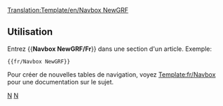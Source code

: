 <noinclude>[[Translation:Template/en/Navbox NewGRF]]</noinclude><noinclude>
</noinclude>{{fr/Navbox|navbar = off
|state = off

|name  = NewGRF
|group1 = NewGRF
|list1  = {{en/nowrap begin}} [[fr/Manual/NewGRF|Documentation générale]] <!--[[Documentation NewGRF]]
                 -->{{en/·w}} [[fr/Fonctionnalités NewGRF|Fonctionnalités]] <!--
                 -->{{en/·w}} [[fr/À faire NewGRF|Liste à faire]] <!--
                 -->{{en/·w}} [[fr/Manual/NewGRF|Options]] <!--
                 -->{{en/·w}} [[fr/Community/NewGRF/Liste NewGRF|Liste des NewGRFs fonctionnant]] <!--
                 -->{{en/·w}} [[fr/Archive/Lists/Ensembles NewGRF|Liste des ensembles NewGRF]]<!--
                 -->{{en/·w}} [[fr/Archive/Community/FAQ NewGRF|FAQ]] {{en/nowrap end}}
}}
<noinclude>
==Utilisation==
Entrez <nowiki>{{</nowiki>'''Navbox NewGRF/Fr'''<nowiki>}}</nowiki> dans une section d'un article. Exemple:
<pre>{{fr/Navbox NewGRF}}</pre>

Pour créer de nouvelles tables de navigation, voyez [[Template:fr/Navbox]] pour une documentation sur le sujet.
[[Category:fr/Modèles|N]][[Category:fr/Navigation|N]]
</noinclude>